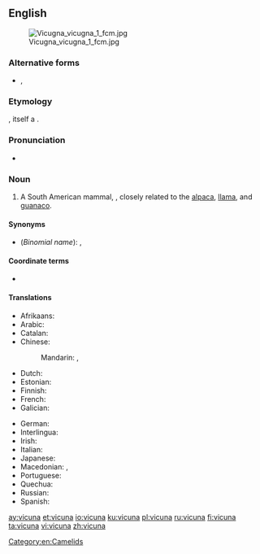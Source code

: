 {{also|vicuña}}
==English==
{{wikipedia}}
[[File:Vicugna vicugna 1 fcm.jpg|thumb]]

===Alternative forms===
* {{l|en|vicuña}}, {{l|en|vicugna}}

===Etymology===
{{bor|en|es|vicuña}}, itself a {{bor|en|qu|wik'uña|nocap=1}}.

===Pronunciation===
* {{IPA|/vɪˈkuːnjə/|lang=en}}

===Noun===
{{en-noun}}

# A South American mammal, {{taxlink|Vicugna vicugna|species|noshow=1}}, closely related to the [[alpaca]], [[llama]], and [[guanaco]].

====Synonyms====
* (''Binomial name''): {{taxlink|Lama vicugna|species|noshow=1}}, {{taxlink|Vicugna vicugna|species|noshow=1}}

====Coordinate terms====
* {{list:camelids/en}}

====Translations====
{{trans-top|vicuna}}
* Afrikaans: {{t|af|vikoenja}}
* Arabic: {{t-needed|ar}}
* Catalan: {{t|ca|vicunya|m}}
* Chinese:
*: Mandarin: {{t|cmn|小羊駝}}, {{t|cmn|小羊驼|tr=xiǎoyángtuó}}
* Dutch: {{t+|nl|vicuña|m}}
* Estonian: {{t|et|vikunja}}
* Finnish: {{t+|fi|vikunja}}
* French: {{t+|fr|vigogne|m}}
* Galician: {{t|gl|vicuña|f}}
{{trans-mid}}
* German: {{t+|de|Vikunja|n}}
* Interlingua: {{t|ia|vicunia}}
* Irish: {{t-check|ga|viciúna|m}}
* Italian: {{t|it|vigogna|f}}
* Japanese: {{t|ja|ビクーニャ|tr=bikūnya}}
* Macedonian: {{t|mk|ви́куња|f}}, {{t|mk|ви́коња|f}}
* Portuguese: {{t+|pt|vicunha|f}}
* Quechua: {{t|qu|wik'uña}}
* Russian: {{t+|ru|вику́нья|f}}
* Spanish: {{t+|es|vicuña|f}}
{{trans-bottom}}

[[Category:en:Camelids]]

[[ay:vicuna]]
[[et:vicuna]]
[[io:vicuna]]
[[ku:vicuna]]
[[pl:vicuna]]
[[ru:vicuna]]
[[fi:vicuna]]
[[ta:vicuna]]
[[vi:vicuna]]
[[zh:vicuna]]